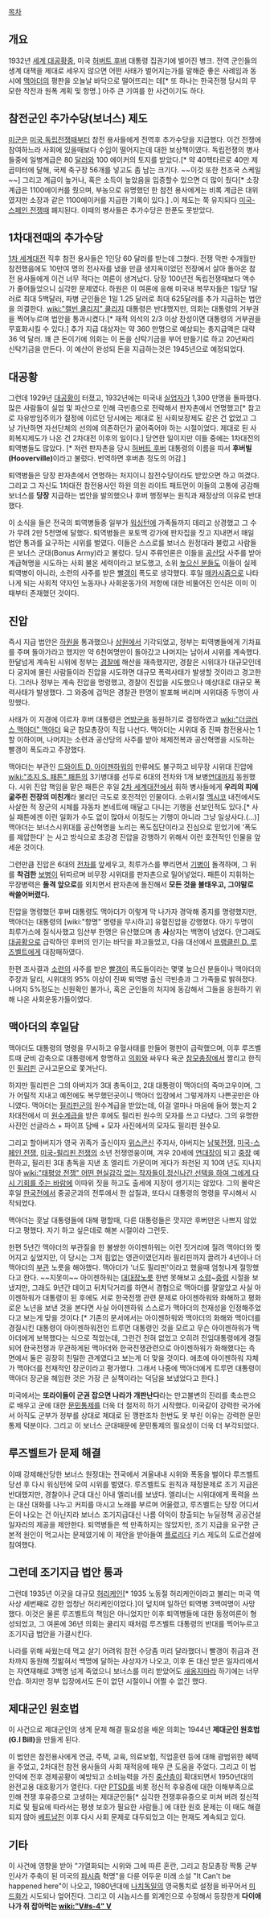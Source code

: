 [[목차]]
== 개요 ==
1932년 [[세계 대공황]]중, 미국 [[허버트 후버]] 대통령 집권기에 벌어진 병크. 전역 군인들의 생계 대책을 제대로 세우지 않으면 어떤 사태가 벌어지는가를 말해준 좋은 사례임과 동시에 [[맥아더]]의 평판을 오늘날 바닥으로 떨어뜨리는 데[* 또 하나는 한국전쟁 당시의 무모한 작전과 원폭 계획 및 항명.] 아주 큰 기여를 한 사건이기도 하다. 

== 참전군인 추가수당(보너스) 제도 ==
[[미군]]은 [[미국 독립전쟁]]때부터 참전 용사들에게 전역후 추가수당을 지급했다. 이건 전쟁에 참여하느라 사회에 있을때보다 수입이 떨어지는데 대한 보상책이였다. 독립전쟁의 병사들중에 일병계급은 80 [[달러]]와 100 에이커의 토지를 받았다.[* 약 40헥타르로 40만 제곱미터에 달해, 국제 축구장 56개를 넣고도 좀 남는 크기다. ~~이것 또한 천조국 스케일~~] 그리고 계급이 높거나, 혹은 소득이 높았음을 입증할수 있으면 더 많이 줬다[* 소장계급은 1100에이커를 줬으며, 부농으로 유명했던 한 참전 용사에게는 비록 계급은 대위였지만 소장과 같은 1100에이커를 지급한 기록이 있다.] .이 제도는 쭉 유지되다 [[미국-스페인 전쟁]]때 폐지된다. 이때의 병사들은 추가수당은 한푼도 못받았다.

== 1차대전때의 추가수당 ==
[[1차 세계대전]] 직후 참전 용사들은 1인당 60 달러를 받는데 그쳤다. 전쟁 막판 수개월만 참전했음에도 10만여 명의 전사자를 냈을 만큼 생지옥이었던 전장에서 살아 돌아온 참전 용사들에게 이건 너무 적다는 여론이 생겨났다. 당장 100년전 독립전쟁때보다 액수가 줄어들었으니 심각한 문제였다. 하원은 이 여론에 응해 미국내 복무자들은 1일당 1달러로 최대 5백달러, 파병 군인들은 1일 1.25 달러로 최대 625달러를 추가 지급하는 법안을 의결한다. [[wiki:"캘빈 쿨리지" 쿨리지]] 대통령은 반대했지만, 의회는 대통령의 거부권을 찍어누르며 법안을 통과시켰다.[* 재적 의석의 2/3 이상 찬성이면 대통령의 거부권을 무효화시킬 수 있다.] 추가 지급 대상자는 약 360 만명으로 예상되는 총지급액은 대략 36 억 달러. 꽤 큰 돈이기에 의회는 이 돈을 신탁기금을 부어 만들기로 하고 20년짜리 신탁기금을 만든다. 이 예산이 완성되 돈을 지급하는것은 1945년으로 예정되었다.

== 대공황 ==
그런데 1929년 [[대공황]]이 터졌고, 1932년에는 미국내 [[실업자]]가 1,300 만명을 돌파했다. 많은 사람들이 실업 및 파산으로 인해 극빈층으로 전락해서  판자촌에서 연명했고[* 참고로 자유방임주의가 절정에 이르던 당시에는 제대로 된 사회보장제도 같은 건 없었고 그냥 가난하면 자선단체의 선의에 의존하던가 굶어죽어야 하는 시절이었다. 제대로 된 사회복지제도가 나온 건 2차대전 이후의 일이다.] 당연한 일이지만 이들 중에는 1차대전의 퇴역병들도 많았다. [* 저런 판자촌을 당시 [[허버트 후버]] 대통령의 이름을 따서 '''후버빌(Hooverville)'''이라고 불렀다. 번역하면 후버촌 정도의 어감.]

퇴역병들은 당장 판자촌에서 연명하는 처지이니 참전수당이라도 받았으면 하고 여겼다. 그리고 그 자신도 1차대전 참전용사인 하원 의원 라이트 패트먼이 이들의 고통에 공감해 보너스를 '''당장''' 지급하는 법안을 발의했으나 후버 행정부는 원칙과 재정상의 이유로 반대했다.

이 소식을 들은 전국의 퇴역병들중 일부가 [[워싱턴]]에 가족들까지 데리고 상경했고 그 수가 무려 2만 5천명에 달했다. 퇴역병들은 포토맥 강가에 판자집을 짓고 지내면서 매일 법안 통과를 요구하는 시위를 벌였다. 이들은 스스로를 보너스 원정대라 불렀고 사람들은 보너스 군대(Bonus Army)라고 불렀다. 당시 주류언론은 이들을 [[공산당]] 사주를 받아 계급혁명을 시도하는 사회 불온 세력이라고 보도했고, 소위 [[높으신 분들]]도 이들이 실제 퇴역병이 아니라, 소련의 사주를 받은 [[빨갱이]] 폭도로 생각했다. 후일 [[매카시즘]]으로 나타나게 되는 사회적 약자인 노동자나 사회운동가의 저항에 대한 비뚤어진 인식은 이미 이때부터 존재했던 것이다.

== 진압 ==
즉시 지급 법안은 [[하원]]을 통과했으나 [[상원]]에서 기각되었고, 정부는 퇴역병들에게 기차표를 주며 돌아가라고 했지만 약 6천여명만이 돌아갔고 나머지는 남아서 시위를 계속했다. 한달넘게 계속된 시위에 정부는 [[경찰]]에 해산을 재촉했지만, 경찰은 시위대가 대규모인데다 궁지에 몰린 사람들이라 진압을 시도하면 대규모 폭력사태가 발생할 것이라고 경고한다. 그러나 정부는 계속 진압을 명령했고, 경찰이 진압을 시도했으나 예상대로 대규모 폭력사태가 발생했다. 그 와중에 겁먹은 경찰관 한명이 발포해 버리며 시위대중 두명이 사망했다.

사태가 이 지경에 이르자 후버 대통령은 [[미군|연방군]]을 동원하기로 결정하였고 [[wiki:"더글러스 맥아더" 맥아더]] 육군 참모총장이 직접 나선다. 맥아더는 시위대 중 진짜 참전용사는 1할 이하이며, 나머지는 소련과 공산당의 사주를 받아 체제전복과 공산혁명을 시도하는 빨갱이 폭도라고 주장했다.  

맥아더는 부관인 [[드와이트 D. 아이젠하워]]의 만류에도 불구하고 비무장 시위대 진압에 [[wiki:"조지 S. 패튼" 패튼]]의 3기병대를 선두로 6대의 전차와 1개 보병[[연대]]까지 동원했다. 시위 진압 책임을 맡은 패튼은 후일 [[2차 세계대전]]에서 휘하 병사들에게 '''우리의 피에 굶주린 전장의 미친개'''라 불리던 극도로 호전적인 인물이다. 소위시절 [[멕시코]] 내전에서도 사살한 적 장군의 시체를 자동차 본네트에 매달고 다니는 기행을 선보인적도 있다.[* 사실 패튼에겐 이런 일화가 수도 없이 많아서 이정도는 기행이 아니라 그냥 일상사다.(...)] 맥아더는 보너스시위대를 공산혁명을 노리는 폭도집단이라고 진심으로 믿었기에 '폭도를 제압한다' 는 사고 방식으로 초강경 진압을 강행하기 위해서 이런 호전적인 인물을 앞세운 것이다.

그런만큼 진압은 6대의 [[전차]]를 앞세우고, 최루가스를 뿌리면서 [[기병]]이 돌격하며, 그 뒤를 '''착검한''' [[보병]]이 뒤따르며 비무장 시위대를 판자촌으로 밀어넣었다. 패튼이 지휘하는 무장병력은 '''돌격 앞으로'''를 외치면서 판자촌에 돌진해서 '''모든 것을 불태우고, 그야말로 싹쓸어버렸다.'''

진압을 명령했던 후버 대통령도 맥아더가 이렇게 막 나가자 경악해 중지를 명령했지만, 맥아더는 대통령의 [wiki:"항명" 명령을 무시하고] 유혈진압을 강행했다. 아기 두명이 최루가스에 질식사했고 임산부 한명은 유산했으며 총 '''사'''상자는 백명이 넘었다. 안그래도 [[대공황]]으로 급락하던 후버의 인기는 바닥을 파고들었고, 다음 대선에서 [[프랭클린 D. 루즈벨트]]에게 대참패하였다. 

한편 조사결과 [[소련]]의 사주를 받은 [[빨갱이]] 폭도들이라는 몇몇 높으신 분들이나 맥아더의 주장과 달리, 시위대의 95% 이상이 진짜 퇴역병 출신 극빈층과 그 가족들로 밝혀졌다. 나머지 5%정도는 신원확인 불가나, 혹은 군인들의 처지에 동감해서 그들을 응원하기 위해 나온 사회운동가들이였다. 

== 맥아더의 후일담 ==
맥아더도 대통령의 명령을 무시하고 유혈사태를 만들어 평판이 급락했으며, 이후 루즈벨트때 군비 감축으로 대통령에게 항명하고 [[의회]]와 싸우다 육군 [[참모총장]]에서 짤리고 한직인 [[필리핀]] 군사고문으로 쫓겨난다. 

하지만 필리핀은 그의 아버지가 3대 총독이고, 2대 대통령이 맥아더의 죽마고우이며, 그가 어릴적 지내고 예전에도 복무했던곳이니 맥아더 입장에서 그렇게까지 나쁜곳만은 아니였다. 맥아더는 [[필리핀군]]의 원수계급을 받았는데, 이걸 얼마나 마음에 들어 했는지 2차대전에서 미 [[원수]]계급을 받은 후에도 필리핀 원수의 모자를 쓰고 다녔다. 그의 유명한 사진인 선글라스 + 파이프 담배 + 모자 사진에서의 모자도 필리핀 원수모.

그리고 할아버지가 영국 귀족가 출신이자 [[위스콘신]] 주지사, 아버지는 [[남북전쟁]], [[미국-스페인 전쟁]], [[미국-필리핀 전쟁]]의 소년 전쟁영웅이며, 겨우 20세에 [[연대장]]이 되고 [[중장]] 예편하고, 필리핀 3대 총독을 지낸 초 엘리트 가문이며 게다가 좌천된 지 10여 년도 지나지 않아 [[wiki:"태평양 전쟁" 어떤 현실감각 없는 작자들이 정신나간 선택을 하여 그에게 다시 기회를 주는 바람에]] 이따위 짓을 하고도 출세에 지장이 생기지는 않았다. 그의 몰락은 후일 [[한국전]]에서 중공군과의 전투에서 한 삽질과, 또다시 대통령의 명령을 무시해서 시작되었다.

맥아더는 훗날 대통령들에 대해 평할때, 다른 대통령들은 깟지만 후버만은 나쁘지 않았다고 평했다. 자기 하고 싶은데로 해본 시절이라 그런듯. 

한편 5년간 맥아더의 부관질을 한 불쌍한 아이젠하워는 이런 짓거리에 질려 맥아더와 찢어지고 싶었지만, 이 당시는 그저 힘없는 영관이였던지라 필리핀까지 끌려가 4년이나 더 맥아더의  [[부관]] 노릇을 해야했다. 맥아더가 '너도 필리핀'이라고 했을때 엄청나게 절망했다고 한다. ~~지못미~~ 아이젠하워는 [[대대장]]노릇 한번 못해보고 [[소령]]~[[중령]] 시절을 보냈지만, 그래도 9년간 데이고 뒤치닥거리를 하면서 경험으로 맥아더를 잘알았고 사실 아이젠하워가 대통령이 된 후에도 서로 한국전쟁 관련 문제로 아이젠하워와 화해하고 평화로운 노년을 보낸 것을 본다면 사실 아이젠하워 스스로가 맥아더의 천재성을 인정해주었다고 보는게 맞을 것이다.[* 기존의 문서에서는 아이젠하워와 맥아더의 화해와 맥아더를 경질시킨 대통령이 아이젠하워전인 트루먼 대통령인 것을 모르고 무슨 아이젠하워가 맥아더에게 보복했다는 식으로 적었는데, 그런건 전혀 없었고 오히려 전임대통령에게 경질되어 한국전쟁과 무관하게된 맥아더와 한국전쟁관련으로 아이젠하워가 화해했다는 측면에서 둘은 굉장히 친밀한 관계였다고 보는게 더 맞을 것이다. 애초에 아이젠하워 자체가 맥아더를 천재적인 장군이라고 평가했다. 그래서 나중에 맥아더에게 트루먼 대통령이 맥아더 장군을 헤임한 것은 가장 큰 실책이라는 덕담을 보냈었다고 한다.]

미국에서는 '''또라이들이 군권 잡으면 나라가 개판난다'''라는 만고불변의 진리를 축소판으로 배우고 군에 대한 [[문민통제]]를 더욱 더 철저히 하기 시작했다. 미국같이 강력한 국가에서 아직도 군부가 정부를 상대로 제대로 된 깽판조차 한번도 못 부린 이유는 강력한 문민통제 덕분이다. 그리고 이 보너스 군대때문에 문민통제의 필요성이 더욱 더 부각되었다.

== 루즈벨트가 문제 해결 ==
이때 강제해산당한 보너스 원정대는 전국에서 겨울내내 시위와 폭동을 벌이다 루즈벨트 당선 후 다시 워싱턴에 모여 시위를 벌였다. 루즈벨트도 원칙과 재정문제로 조기 지급은 반대했지만, 경찰이나 군대 대신 아내 엘리너를 보냈다. 엘리너는 시위대에게 폭력을 쓰는 대신 대화를 나누고 커피를 마시고 노래를 부르며 어울렸고, 루즈벨트는 당장 어디서 돈이 나오는 건 아닌지라 보너스 조기지급대신 나름 이익이 창출되는 뉴딜정책 공공건설 일자리의 제공을 제안한다. 퇴역병들은 썩 만족하지는 않았지만, 조기 지급을 요구한 근본적 원인이 먹고사는 문제였기에 이 제안을 받아들여 [[플로리다]] 키스 제도의 도로건설에 참여했다. 

== 그런데 조기지급 법안 통과 ==
그런데 1935년 이곳을 대규모 [[허리케인]][* 1935 노동절 허리케인이라고 불리는 미국 역사상 세번째로 강한 엄청난 허리케인이었다.]이 덮치며 일하던 퇴역병 3백여명이 사망했다. 이것은 물론 루즈벨트의 책임은 아니었지만 이후 퇴역병들에 대한 동정여론이 형성되었고, 그 여론에 36년 의회는 쿨리지 때처럼 루즈벨트 대통령의 반대를 찍어누르고 조기지급 법안을 가결시킨다. 

나라를 위해 싸웠는데 먹고 살기 어려워 참전 수당좀 미리 달라했더니 빨갱이 취급과 전차까지 동원해 짓밞혀서 백명에 달하는 사상자가 나오고, 이후 돈 대신 받은 일자리에서는 자연재해로 3백명 넘게 죽었으니 보너스를 미리 받았어도 [[새옹지마]]라 하기에는 너무 안습. 하지만 정부 입장에서도 돈이 없던 시절이니 어쩔 수 없긴 했다. 

== 제대군인 원호법 == 
이 사건으로 제대군인의 생계 문제 해결 필요성을 배운 의회는 1944년 '''제대군인 원호법(G.I Bill)'''을 만들게 된다. 

이 법안은 참전용사에게 연금, 주택, 교육, 의료보험, 직업훈련 등에 대해 광범위한 혜택을 주었고, 2차대전 참전 용사들의 사회 재적응에 매우 큰 도움을 주었다. 그리고 이 법안덕에 전후 경제공황이 예방되고 소비능력을 가진 [[중산층]]이 확대되면서 1950년대의 완전고용 대호황기가 열린다. 다만 [[PTSD]]를 비롯 정신적 후유증에 대한 이해부족으로 인해 전쟁 후유증으로 고생하는 제대군인들[* 심각한 전쟁후유증으로 미쳐 버려 정신적 치료 및 필요에 따라서는 평생 보호가 필요한 사람들.] 에 대한 원호 문제는 이 때도 해결되지 않아 [[베트남전]] 이후 다시 사회 문제로 대두되었고 이는 현재도 계속되고 있다. 

== 기타 ==
이 사건에 영향을 받아 "가열화되는 시위와 그에 따른 혼란, 그리고 참모총장 짝퉁 군부 인사가 주축이 된 미국의 [[파시즘]] 혁명"을 다룬 어두운 미래 소설 "It Can't be happened here"이 나오고, 1980년대에 [[나치]]독일의 영국통치로 설정을 바꾸어서 [[미드]]화가 시도되나 엎어진다. 그리고 이 시놉시스를 외계인으로 수정해서 등장한게 '''다이애나가 쥐 잡아먹는 [[wiki:"V#s-4" V]]'''  
